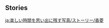 {{EventTabs}}
==Stories==
{{TPRGT Story
|character          = Xiangling
|time               = 2022-11-02
|zh                 = 
;今天是香菱的生日哦，我们快去为她庆祝吧！
:'''香菱：'''…出海找食材，最有趣的就是收网之前你不知道会抓到什么~
:'''派蒙：'''有什么东西在动…伸，伸出来了！
:'''香菱：'''…让我看看，这次能开发出怎样的新菜品呢？
:'''派蒙：'''啊，章鱼，是章鱼&mdash;&mdash;
:'''香菱：'''…来点滑溜溜，黏糊糊的东西…再加点香喷喷的配菜，一定很好吃！&mdash;&mdash;快来吧快来吧！
:'''派蒙：'''哇啊啊&mdash;&mdash;章鱼要跑出来了！派蒙要被章鱼抓走啦！
:'''香菱：'''…嗯？这是什么香味，简直恰到好处！
:'''旅行者：'''等等，我的鱼！
:'''派蒙：'''派蒙要&mdash;&mdash;被&mdash;&mdash;抓&mdash;&mdash;走&mdash;&mdash;啦！可恶！都没人关心一下我嘛？
|dialogue_review_zh = …让我看看，这次能开发出怎样的新菜品呢？
|en                 = 
;Today is [[Xiangling]]'s birthday, let's go and celebrate with her!
:'''Xiangling:''' The most interesting part about getting ingredients from the sea is that you don't know what you're gonna get until you haul in the net~
:'''Paimon:''' There's something mov&mdash; reach&mdash; reaching out!
:'''Xiangling:''' Let's see... what kind of new dishes can I make this time?
:'''Paimon:''' Ah, octopus! It's an octopus!
:'''Xiangling:''' Something slimy and sticky... with some nice side dishes... It's bound to be delicious! Come on, hurry up!
:'''Paimon:''' Waaah! The octopus is climbing out! Paimon's gonna get kidnapped by the octopus!
:'''Xiangling:''' ...Hm? What's that amazing smell? It's perfect!
:'''Traveler:''' Wait, my fish!
:'''Paimon:''' Paimon &mdash; is &mdash; getting &mdash; kidnapped! Jeez! Does no one care about Paimon!?
|dialogue_review_en = Let's see... what kind of new dishes can I make this time?
}}

[[ja:楽しい時間を思い出に残す写真/ストーリー/香菱]]